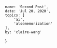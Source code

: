 	name: 'Second Post',
	date: 'Jul 20, 2020',
	topics: [
		'ai',
		'alsomemorization'
	],
	by: 'claire-wang'
}
